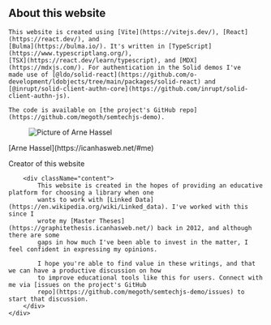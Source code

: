 
<Content>
    <h2 className="subtitle is-3">About this website</h2>

    This website is created using [Vite](https://vitejs.dev/), [React](https://react.dev/), and
    [Bulma](https://bulma.io/). It's written in [TypeScript](https://www.typescriptlang.org/),
    [TSX](https://react.dev/learn/typescript), and [MDX](https://mdxjs.com/). For authentication in the Solid demos I've
    made use of [@ldo/solid-react](https://github.com/o-development/ldobjects/tree/main/packages/solid-react) and
    [@inrupt/solid-client-authn-core](https://github.com/inrupt/solid-client-authn-js).

    The code is available on [the project's GitHub repo](https://github.com/megoth/semtechjs-demo).
</Content>

<div className="card">
    <div className="card-content">
        <div className="media">
            <div className="media-left">
                <figure className="image is-48x48">
                    <img src="/arne.png" alt="Picture of Arne Hassel" style={{width: "auto"}}/>
                </figure>
            </div>
            <div className="media-content">
                <p className="title is-4">[Arne Hassel](https://icanhasweb.net/#me)</p>
                <p className="subtitle is-6">Creator of this website</p>
            </div>
        </div>

        <div className="content">
            This website is created in the hopes of providing an educative platform for choosing a library when one
            wants to work with [Linked Data](https://en.wikipedia.org/wiki/Linked_data). I've worked with this since I
            wrote my [Master Theses](https://graphitethesis.icanhasweb.net/) back in 2012, and although there are some
            gaps in how much I've been able to invest in the matter, I feel confident in expressing my opinions.

            I hope you're able to find value in these writings, and that we can have a productive discussion on how
            to improve educational tools like this for users. Connect with me via [issues on the project's GitHub
            repo](https://github.com/megoth/semtechjs-demo/issues) to start that discussion.
        </div>
    </div>
</div>